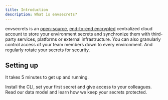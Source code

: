 ```yaml
---
title: Introduction
description: What is envsecrets?
---
```



envsecrets is an [open-source](https://github.com/envsecrets/envsecrets), [end-to-end encrypted](https://docs.envsecrets.com/security) centralized cloud account to store your environment secrets and synchronize them with third-party services, platforms or external infrastructure.
You can also granularly control access of your team members down to every environment. And regularly rotate your secrets for security.

## Setting up

It takes 5 minutes to get up and running.

<CardGroup cols={2}>
  <Card
    title="Quickstart"
    icon="flag-checkered"
    href="https://docs.envsecrets.com/quickstart"
  >
    Install the CLI, set your first secret and give access to your colleagues.
  </Card>
  <Card
    title="Security"
    icon="shield"
    href="https://docs.envsecrets.com/security"
  >
    Read our data model and learn how we keep your secrets protected.
  </Card>
</CardGroup>

